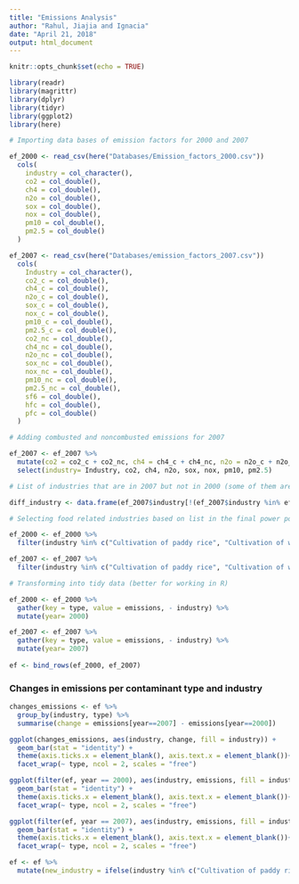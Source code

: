 ```yaml
---
title: "Emissions Analysis"
author: "Rahul, Jiajia and Ignacia"
date: "April 21, 2018"
output: html_document
---
```


```r
knitr::opts_chunk$set(echo = TRUE)

library(readr)
library(magrittr)
library(dplyr)
library(tidyr)
library(ggplot2)
library(here)

```

```r
# Importing data bases of emission factors for 2000 and 2007

ef_2000 <- read_csv(here("Databases/Emission_factors_2000.csv"))
  cols(
    industry = col_character(),
    co2 = col_double(),
    ch4 = col_double(),
    n2o = col_double(),
    sox = col_double(),
    nox = col_double(),
    pm10 = col_double(),
    pm2.5 = col_double()
  )

ef_2007 <- read_csv(here("Databases/emission_factors_2007.csv"))
  cols(
    Industry = col_character(),
    co2_c = col_double(),
    ch4_c = col_double(),
    n2o_c = col_double(),
    sox_c = col_double(),
    nox_c = col_double(),
    pm10_c = col_double(),
    pm2.5_c = col_double(),
    co2_nc = col_double(),
    ch4_nc = col_double(),
    n2o_nc = col_double(),
    sox_nc = col_double(),
    nox_nc = col_double(),
    pm10_nc = col_double(),
    pm2.5_nc = col_double(),
    sf6 = col_double(),
    hfc = col_double(),
    pfc = col_double()
  )

```

```r
# Adding combusted and noncombusted emissions for 2007

ef_2007 <- ef_2007 %>% 
  mutate(co2 = co2_c + co2_nc, ch4 = ch4_c + ch4_nc, n2o = n2o_c + n2o_nc, sox = sox_c+sox_nc, nox= nox_c + nox_nc, pm10= pm10_c + pm10_nc, pm2.5= pm2.5_c + pm2.5_nc) %>% 
  select(industry= Industry, co2, ch4, n2o, sox, nox, pm10, pm2.5)

# List of industries that are in 2007 but not in 2000 (some of them are present in both but small changes in the wording made R to recognize them as different). Just to check if there are relevant industries related to food that differ between years.

diff_industry <- data.frame(ef_2007$industry[!(ef_2007$industry %in% ef_2000$industry)])

# Selecting food related industries based on list in the final power point

ef_2000 <- ef_2000 %>% 
  filter(industry %in% c("Cultivation of paddy rice", "Cultivation of wheat", "Cultivation of cereal grains nec", "Processed rice", "Cattle farming","Processing of meat cattle", "Pigs farming", "Processing of meat pigs", "Poultry farming",   "Processing of meat poultry", "Meat animals nec","Production of meat products nec", "Manufacture of fish products", "Processing of dairy products", "Raw milk", "Cultivation of vegetables, fruit, nuts", "Cultivation of sugar cane, sugar beet", "Sugar refining", "Cultivation of oil seeds", "Processing vegetable oils and fats"))

ef_2007 <- ef_2007 %>% 
  filter(industry %in% c("Cultivation of paddy rice", "Cultivation of wheat", "Cultivation of cereal grains nec", "Processed rice", "Cattle farming","Processing of meat cattle", "Pigs farming", "Processing of meat pigs", "Poultry farming",   "Processing of meat poultry", "Meat animals nec","Production of meat products nec", "Manufacture of fish products", "Processing of dairy products", "Raw milk", "Cultivation of vegetables, fruit, nuts", "Cultivation of sugar cane, sugar beet", "Sugar refining", "Cultivation of oil seeds", "Processing vegetable oils and fats"))

# Transforming into tidy data (better for working in R)

ef_2000 <- ef_2000 %>% 
  gather(key = type, value = emissions, - industry) %>% 
  mutate(year= 2000)

ef_2007 <- ef_2007 %>% 
  gather(key = type, value = emissions, - industry) %>% 
  mutate(year= 2007)
  
ef <- bind_rows(ef_2000, ef_2007)

```

### Changes in emissions per contaminant type and industry

```r

changes_emissions <- ef %>% 
  group_by(industry, type) %>% 
  summarise(change = emissions[year==2007] - emissions[year==2000]) 

ggplot(changes_emissions, aes(industry, change, fill = industry)) +
  geom_bar(stat = "identity") +
  theme(axis.ticks.x = element_blank(), axis.text.x = element_blank())+
  facet_wrap(~ type, ncol = 2, scales = "free") 

ggplot(filter(ef, year == 2000), aes(industry, emissions, fill = industry)) +
  geom_bar(stat = "identity") +
  theme(axis.ticks.x = element_blank(), axis.text.x = element_blank())+
  facet_wrap(~ type, ncol = 2, scales = "free") 

ggplot(filter(ef, year == 2007), aes(industry, emissions, fill = industry)) +
  geom_bar(stat = "identity") +
  theme(axis.ticks.x = element_blank(), axis.text.x = element_blank())+
  facet_wrap(~ type, ncol = 2, scales = "free") 


```

```r

ef <- ef %>% 
  mutate(new_industry = ifelse(industry %in% c("Cultivation of paddy rice", "Cultivation of wheat", "Cultivation of cereal grains nec","Processed rice"), "cereal", ifelse( industry %in% c("Cattle farming","Processing of meat cattle"), "beef", ifelse(industry %in% c("Pigs farming", "Processing of meat pigs"), "pork", ifelse(industry %in% c("Poultry farming",   "Processing of meat poultry"), "poultry", ifelse(industry %in% c("Meat animals nec","Production of meat products nec"), "meat_other", ifelse(industry %in% c("Manufacture of fish products"), "fish", ifelse(industry %in% c("Processing of dairy products", "Raw milk"), "dairy", ifelse(industry %in% c("Cultivation of vegetables, fruit, nuts"), "vegs", ifelse(industry %in% c("Cultivation of sugar cane, sugar beet", "Sugar refining"), "sugar", ifelse(industry %in% c("Cultivation of oil seeds", "Processing vegetable oils and fats"), "oil", 0)))))))))))

```

